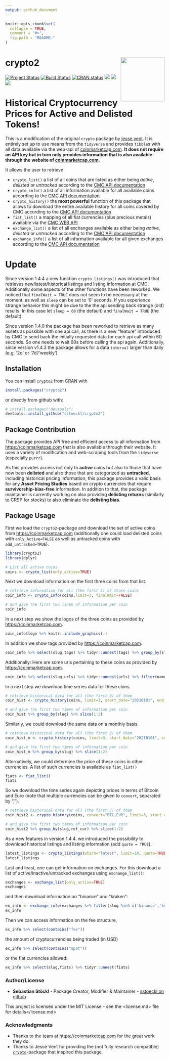 ```yaml
---
output: github_document
---
```


<!-- README.md is generated from README.Rmd. Please edit that file -->

```r
knitr::opts_chunk$set(
  collapse = TRUE,
  comment = "#>",
  fig.path = "README-"
)
```

# crypto2 <a href='https://github.com/sstoeckl/crypto2'><img src='man/figures/crypto2_hex.png' align="right" height="139" /></a>

 <!-- badges: start -->

  [![Project Status](https://www.repostatus.org/badges/latest/active.svg)](https://www.repostatus.org/#active)
  [![Build Status](https://travis-ci.org/sstoeckl/crypto2.svg?branch=master)](https://travis-ci.org/sstoeckl/crypto2)
  [![CRAN status](https://www.r-pkg.org/badges/version/crypto2)](https://CRAN.R-project.org/package=crypto2)
  [![](http://cranlogs.r-pkg.org/badges/grand-total/crypto2)](https://cran.r-project.org/package=crypto2)
  [![](http://cranlogs.r-pkg.org/badges/crypto2)](https://cran.r-project.org/package=crypto2)
  [![](http://cranlogs.r-pkg.org/badges/last-week/crypto2)](https://cran.r-project.org/package=crypto2)
 <!-- badges: end -->

# Historical Cryptocurrency Prices for Active and Delisted Tokens!

This is a modification of the original `crypto` package by [jesse vent](https://github.com/JesseVent/crypto). It is entirely set up to use means from the `tidyverse` and provides `tibble`s with all data available via the web-api of [coinmarketcap.com](https://coinmarketcap.com/). **It does not require an API key but in turn only provides information that is also available through the website of [coinmarketcap.com](https://coinmarketcap.com/).**

It allows the user to retrieve

- `crypto_list()` a list of all coins that are listed as either being *active*, *delisted* or *untracked* according to the [CMC API documentation](https://coinmarketcap.com/api/documentation/v1/#operation/getV1CryptocurrencyMap)
- `crypto_info()` a list of all information available for all available coins according to the [CMC API documentation](https://coinmarketcap.com/api/documentation/v1/#operation/getV1CryptocurrencyInfo)
- `crypto_history()` the **most powerful** function of this package that allows to download the entire available history for all coins covered by CMC according to the [CMC API documentation](https://coinmarketcap.com/api/documentation/v1/#operation/getV1CryptocurrencyOhlcvHistorical)
- `fiat_list()` a mapping of all fiat currencies (plus precious metals) available via the [CMC WEB API](https://coinmarketcap.com/api/documentation/v1/#operation/getV1FiatMap)
- `exchange_list()` a list of all exchanges available as either being *active*, *delisted* or *untracked* according to the [CMC API documentation](https://coinmarketcap.com/api/documentation/v1/#operation/getV1ExchangeMap)
- `exchange_info()` a list of all information available for all given exchanges according to the [CMC API documentation](https://coinmarketcap.com/api/documentation/v1/#operation/getV1ExchangeInfo)

# Update

Since version 1.4.4 a new function `crypto_listings()` was introduced that retrieves new/latest/historical listings and listing information at CMC. Additionally some aspects of the other functions have been reworked. We noticed that `finalWait = TRUE` does not seem to be necessary at the moment, as well as `sleep` can be set to '0' seconds. If you experience strange behavior this might be due to the the api sending back strange (old) results. In this case let `sleep = 60` (the default) and `finalWait = TRUE` (the default).

Since version 1.4.0 the package has been reworked to retrieve as many assets as possible with one api call, as there is a new "feature" introduced by CMC to send back the initially requested data for each api call within 60 seconds. So one needs to wait 60s before calling the api again. Additionally, since version v1.4.3 the package allows for a data `interval` larger than daily (e.g. '2d' or '7d'/'weekly')

## Installation

You can install `crypto2` from CRAN with 
```r
install.packages("crypto2")
```
or directly from github with:
```r
# install.packages("devtools")
devtools::install_github("sstoeckl/crypto2")
```

## Package Contribution

The package provides API free and efficient access to all information from <https://coinmarketcap.com> that is also available through their website. It uses a variety of modification and web-scraping tools from the `tidyverse` (especially `purrr`).

As this provides access not only to **active** coins but also to those that have now been **delisted** and also those that are categorized as **untracked**, including historical pricing information, this package provides a valid basis for any **Asset Pricing Studies** based on crypto currencies that require **survivorship-bias-free** information. In addition to that, the package maintainer is currently working on also providing **delisting returns** (similarly to CRSP for stocks) to also eliminate the **delisting bias**.

## Package Usage

First we load the `crypto2`-package and download the set of active coins from <https://coinmarketcap.com> (additionally one could load delisted coins with `only_Active=FALSE` as well as untracked coins with `add_untracked=TRUE`).

```r
library(crypto2)
library(dplyr)

# List all active coins
coins <- crypto_list(only_active=TRUE)
```

Next we download information on the first three coins from that list.

```r
# retrieve information for all (the first 3) of those coins
coin_info <- crypto_info(coins,limit=3, finalWait=FALSE)

# and give the first two lines of information per coin
coin_info
```

In a next step we show the logos of the three coins as provided by <https://coinmarketcap.com>.

```r
coin_info$logo %>% knitr::include_graphics(.)
```

In addition we show tags provided by <https://coinmarketcap.com>.

```r
coin_info %>% select(slug,tags) %>% tidyr::unnest(tags) %>% group_by(slug) %>% slice(1,n())
```

Additionally: Here are some urls pertaining to these coins as provided by <https://coinmarketcap.com>.

```r
coin_info %>% select(slug,urls) %>% tidyr::unnest(urls) %>% filter(name %in% c("reddit","twitter"))
```

In a next step we download time series data for these coins.

```r
# retrieve historical data for all (the first 3) of them
coin_hist <- crypto_history(coins, limit=3, start_date="20210101", end_date="20210105", finalWait=FALSE)

# and give the first two times of information per coin
coin_hist %>% group_by(slug) %>% slice(1:2)
```

Similarly, we could download the same data on a monthly basis.

```r
# retrieve historical data for all (the first 3) of them
coin_hist_m <- crypto_history(coins, limit=3, start_date="20210101", end_date="20210501", interval ="monthly", finalWait=FALSE)

# and give the first two times of information per coin
coin_hist_m %>% group_by(slug) %>% slice(1:2)
```

Alternatively, we could determine the price of these coins in other currencies. A list of such currencies is available as `fiat_list()`

```r
fiats <- fiat_list()
fiats
```

So we download the time series again depicting prices in terms of Bitcoin and Euro (note that multiple currencies can be given to `convert`, separated by ",").

```r
# retrieve historical data for all (the first 3) of them
coin_hist2 <- crypto_history(coins, convert="BTC,EUR", limit=3, start_date="20210101", end_date="20210105", finalWait=FALSE)

# and give the first two times of information per coin
coin_hist2 %>% group_by(slug,ref_cur) %>% slice(1:2)
```

As a new features in version 1.4.4. we introduced the possibility to download historical listings and listing information (add `quote = TRUE`).

```r
latest_listings <- crypto_listings(which="latest", limit=10, quote=TRUE, finalWait=FALSE)
latest_listings
```

Last and least, one can get information on exchanges. For this download a list of active/inactive/untracked exchanges using `exchange_list()`:

```r
exchanges <- exchange_list(only_active=TRUE)
exchanges
```

and then download information on "binance" and "kraken":

```r
ex_info <- exchange_info(exchanges %>% filter(slug %in% c('binance','kraken')), finalWait=FALSE)
ex_info
```

Then we can access information on the fee structure,

```r
ex_info %>% select(contains("fee"))
```

the amount of cryptocurrencies being traded (in USD)

```r
ex_info %>% select(contains("spot"))
```
or the fiat currencies allowed:

```r
ex_info %>% select(slug,fiats) %>% tidyr::unnest(fiats)
```

### Author/License

- **Sebastian Stöckl** - Package Creator, Modifier & Maintainer - [sstoeckl on github](https://github.com/sstoeckl)

This project is licensed under the MIT License - see the
<license.md> file for details</license.md>

### Acknowledgments

- Thanks to the team at <https://coinmarketcap.com> for the great work they do.
- Thanks to Jesse Vent for providing the (not fully research compatible) [`crypto`](https://github.com/JesseVent/crypto)-package that inspired this package.

